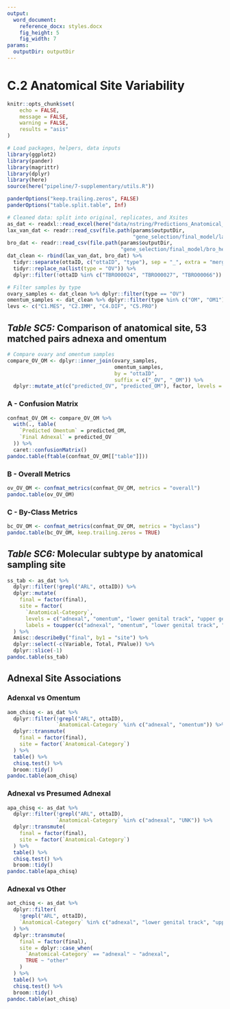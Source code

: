 ```yaml
---
output:
  word_document:
    reference_docx: styles.docx
    fig_height: 5
    fig_width: 7
params:
  outputDir: outputDir
---
```


# C.2 Anatomical Site Variability

```r
knitr::opts_chunk$set(
	echo = FALSE,
	message = FALSE,
	warning = FALSE,
	results = "asis"
)
```

```r
# Load packages, helpers, data inputs
library(ggplot2)
library(pander)
library(magrittr)
library(dplyr)
library(here)
source(here("pipeline/7-supplementary/utils.R"))

panderOptions("keep.trailing.zeros", FALSE)
panderOptions("table.split.table", Inf)

# Cleaned data: split into original, replicates, and Xsites
as_dat <- readxl::read_excel(here("data/nstring/Predictions_Anatomical_18DEC2018MA.xlsx"))
lax_van_dat <- readr::read_csv(file.path(params$outputDir,
                                         "gene_selection/final_model/lax_van_om_test_predictions.csv"))
bro_dat <- readr::read_csv(file.path(params$outputDir,
                                     "gene_selection/final_model/bro_het_test_predictions.csv"))
dat_clean <- rbind(lax_van_dat, bro_dat) %>%
  tidyr::separate(ottaID, c("ottaID", "type"), sep = "_", extra = "merge", fill = "right") %>%
  tidyr::replace_na(list(type = "OV")) %>% 
  dplyr::filter(!ottaID %in% c("TBRO00024", "TBRO00027", "TBRO00066"))

# Filter samples by type
ovary_samples <- dat_clean %>% dplyr::filter(type == "OV")
omentum_samples <- dat_clean %>% dplyr::filter(type %in% c("OM", "OM1"))
levs <- c("C1.MES", "C2.IMM", "C4.DIF", "C5.PRO")
```

## _Table SC5:_ Comparison of anatomical site, 53 matched pairs adnexa and omentum

```r
# Compare ovary and omentum samples
compare_OV_OM <- dplyr::inner_join(ovary_samples,
                                   omentum_samples,
                                   by = "ottaID",
                                   suffix = c("_OV", "_OM")) %>% 
  dplyr::mutate_at(c("predicted_OV", "predicted_OM"), factor, levels = levs)
```

### A - Confusion Matrix

```r
confmat_OV_OM <- compare_OV_OM %>% 
  with(., table(
    `Predicted Omentum` = predicted_OM,
    `Final Adnexal` = predicted_OV
  )) %>% 
  caret::confusionMatrix()
pandoc.table(ftable(confmat_OV_OM[["table"]]))
```

### B - Overall Metrics

```r
ov_OV_OM <- confmat_metrics(confmat_OV_OM, metrics = "overall")
pandoc.table(ov_OV_OM)
```

### C - By-Class Metrics

```r
bc_OV_OM <- confmat_metrics(confmat_OV_OM, metrics = "byclass")
pandoc.table(bc_OV_OM, keep.trailing.zeros = TRUE)
```

## _Table SC6:_ Molecular subtype by anatomical sampling site

```r
ss_tab <- as_dat %>% 
  dplyr::filter(!grepl("ARL", ottaID)) %>% 
  dplyr::mutate(
    final = factor(final),
    site = factor(
      `Anatomical-Category`,
      levels = c("adnexal", "omentum", "lower genital track", "upper genital track", "peritoneal", "UNK"),
      labels = toupper(c("adnexal", "omentum", "lower genital track", "upper genital track", "peritoneal", "presumed adnexal")))
  ) %>% 
  Amisc::describeBy("final", by1 = "site") %>% 
  dplyr::select(-c(Variable, Total, PValue)) %>% 
  dplyr::slice(-1)
pandoc.table(ss_tab)
```

## Adnexal Site Associations

### Adenxal vs Omentum

```r
aom_chisq <- as_dat %>% 
  dplyr::filter(!grepl("ARL", ottaID),
                `Anatomical-Category` %in% c("adnexal", "omentum")) %>% 
  dplyr::transmute(
    final = factor(final),
    site = factor(`Anatomical-Category`)
  ) %>% 
  table() %>% 
  chisq.test() %>% 
  broom::tidy()
pandoc.table(aom_chisq)
```

### Adnexal vs Presumed Adnexal

```r
apa_chisq <- as_dat %>% 
  dplyr::filter(!grepl("ARL", ottaID),
                `Anatomical-Category` %in% c("adnexal", "UNK")) %>% 
  dplyr::transmute(
    final = factor(final),
    site = factor(`Anatomical-Category`)
  ) %>% 
  table() %>% 
  chisq.test() %>% 
  broom::tidy()
pandoc.table(apa_chisq)
```

### Adnexal vs Other

```r
aot_chisq <- as_dat %>% 
  dplyr::filter(
    !grepl("ARL", ottaID),
    `Anatomical-Category` %in% c("adnexal", "lower genital track", "upper genital track", "peritoneal")
  ) %>% 
  dplyr::transmute(
    final = factor(final),
    site = dplyr::case_when(
      `Anatomical-Category` == "adnexal" ~ "adnexal",
      TRUE ~ "other"
    )
  ) %>% 
  table() %>% 
  chisq.test() %>% 
  broom::tidy()
pandoc.table(aot_chisq)
```
